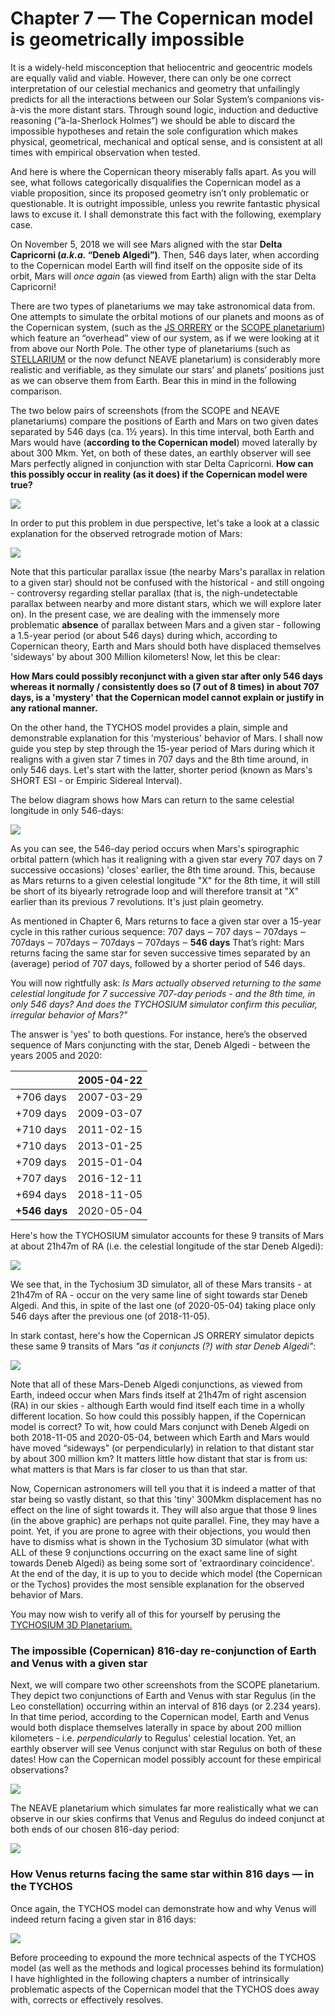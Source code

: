 Chapter 7 — The Copernican model is geometrically impossible
============================================================

It is a widely-held misconception that heliocentric and geocentric models are equally valid and viable. However, there can only be one correct interpretation of our celestial mechanics and geometry that unfailingly predicts for all the interactions between our Solar System’s companions vis-à-vis the more distant stars. Through sound logic, induction and deductive reasoning (“à-la-Sherlock Holmes”) we should be able to discard the impossible hypotheses and retain the sole configuration which makes physical, geometrical, mechanical and optical sense, and is consistent at all times with empirical observation when tested.

And here is where the Copernican theory miserably falls apart. As you will see, what follows categorically disqualifies the Copernican model as a viable proposition, since its proposed geometry isn’t only problematic or questionable. It is outright impossible, unless you rewrite fantastic physical laws to excuse it. I shall demonstrate this fact with the following, exemplary case.

On November 5, 2018 we will see Mars aligned with the star **Delta Capricorni (_a.k.a._ “Deneb Algedi”)**. Then, 546 days later, when according to the Copernican model Earth will find itself on the opposite side of its orbit, Mars will _once again_ (as viewed from Earth) align with the star Delta Capricorni!

There are two types of planetariums we may take astronomical data from. One attempts to simulate the orbital motions of our planets and moons as of the Copernican system, (such as the [JS ORRERY](https://mgvez.github.io/jsorrery/) or the [SCOPE planetarium](https://www.solarsystemscope.com/)) which feature an “overhead” view of our system, as if we were looking at it from above our North Pole. The other type of planetariums (such as [STELLARIUM](https://stellarium-web.org/) or the now defunct NEAVE planetarium) is considerably more realistic and verifiable, as they simulate our stars’ and planets’ positions just as we can observe them from Earth. Bear this in mind in the following comparison.

The two below pairs of screenshots (from the SCOPE and NEAVE planetariums) compare the positions of Earth and Mars on two given dates separated by 546 days (ca. 1½ years). In this time interval, both Earth and Mars would have (**according to the Copernican model**) moved laterally by about 300 Mkm. Yet, on both of these dates, an earthly observer will see Mars perfectly aligned in conjunction with star Delta Capricorni. **How can this possibly occur in reality (as it does) if the Copernican model were true?**

![](https://septclues.com/TYCHOS/028_SCOPE_NEAVE_Mars_in%20Capricorn_compared_03.jpg)

In order to put this problem in due perspective, let's take a look at a classic explanation for the observed retrograde motion of Mars:

![](https://www.tychos.info/book_imagery/029_Retrograde_in_Copernican_universe.jpg)

Note that this particular parallax issue (the nearby Mars's parallax in relation to a given star) should not be confused with the historical - and still ongoing - controversy regarding stellar parallax (that is, the nigh-undetectable parallax between nearby and more distant stars, which we will explore later on). In the present case, we are dealing with the immensely more problematic **absence** of parallax between Mars and a given star - following a 1.5-year period (or about 546 days) during which, according to Copernican theory, Earth and Mars should both have displaced themselves 'sideways' by about 300 Million kilometers! Now, let this be clear:

**How Mars could possibly reconjunct with a given star after only 546 days whereas it normally / consistently does so (7 out of 8 times) in about 707 days, is a 'mystery' that the Copernican model cannot explain or justify in any rational manner.** 

On the other hand, the TYCHOS model provides a plain, simple and demonstrable explanation for this 'mysterious' behavior of Mars. I shall now guide you step by step through the 15-year period of Mars during which it realigns with a given star 7 times in 707 days and the 8th time around, in only 546 days. Let's start with the latter, shorter period (known as Mars's SHORT ESI - or Empiric Sidereal Interval). 

The below diagram shows how Mars can return to the same celestial longitude in only 546-days:  

![](https://www.tychos.info/book_imagery/030_MARS_DeltaCapricorni_546days.jpg)

As you can see, the 546-day period occurs when Mars's spirographic orbital pattern (which has it realigning with a given star every 707 days on 7 successive occasions) 'closes' earlier, the 8th time around. This, because as Mars returns to a given celestial longitude "X" for the 8th time, it will still be short of its biyearly retrograde loop and will therefore transit at "X" earlier than its previous 7 revolutions. It's just plain geometry.

As mentioned in Chapter 6, Mars returns to face a given star over a 15-year cycle in this rather curious sequence:
707 days ‒ 707 days ‒ 707days ‒ 707days ‒ 707days ‒ 707days ‒ 707days ‒ **546 days**
That’s right: Mars returns facing the same star for seven successive times separated by an (average) period of 707 days, followed by a shorter period of 546 days. 

You will now rightfully ask: _Is Mars actually observed returning to the same celestial longitude for 7 successive 707-day periods - and the 8th time, in only 546 days? And does the TYCHOSIUM simulator confirm this peculiar, irregular behavior of Mars?"_   

The answer is 'yes' to both questions. 
For instance, here’s the observed sequence of Mars conjuncting with the star, Deneb Algedi - between the years 2005 and 2020:

|          | 2005-04-22 |
|----------|:----------:|
|+706 days | 2007-03-29 |
|+709 days | 2009-03-07 |
|+710 days | 2011-02-15 |
|+710 days | 2013-01-25 |
|+709 days | 2015-01-04 |
|+707 days | 2016-12-11 |
|+694 days | 2018-11-05 |
|**+546 days** | 2020-05-04 |

Here's how the TYCHOSIUM simulator accounts for these 9 transits of Mars at about 21h47m of RA (i.e. the celestial longitude of the star Deneb Algedi):

![](https://septclues.com/TYCHOS/MARS_DENEBALGEDI_conjunctions15YEARS_new.jpg)

We see that, in the Tychosium 3D simulator, all of these Mars transits - at 21h47m of RA - occur on the very same line of sight towards star Deneb Algedi. And this, in spite of the last one (of 2020-05-04) taking place only 546 days after the previous one (of 2018-11-05). 

In stark contast, here's how the Copernican JS ORRERY simulator depicts these same 9 transits of Mars _"as it conjuncts (?) with star Deneb Algedi"_:

![](https://septclues.com/TYCHOS/MARS_DENEBALGEDI_conjunctions15YEARS_JSorrery.jpg)

Note that all of these Mars-Deneb Algedi conjunctions, as viewed from Earth, indeed occur when Mars finds itself at 21h47m of right ascension (RA) in our skies - although Earth would find itself each time in a wholly different location. So how could this possibly happen, if the Copernican model is correct? To wit, how could Mars conjunct with Deneb Algedi on both 2018-11-05 and 2020-05-04, between which Earth and Mars would have moved “sideways” (or perpendicularly) in relation to that distant star by about 300 million km? It matters little how distant that star is from us: what matters is that Mars is far closer to us than that star.

Now, Copernican astronomers will tell you that it is indeed a matter of that star being so vastly distant, so that this 'tiny' 300Mkm displacement has no effect on the line of sight towards it. They will also argue that those 9 lines (in the above graphic) are perhaps not quite parallel. Fine, they may have a point. Yet, if you are prone to agree with their objections, you would then have to dismiss what is shown in the Tychosium 3D simulator (what with ALL of these 9 conjunctions occurring on the exact same line of sight towards Deneb Algedi) as being some sort of 'extraordinary coincidence'. At the end of the day, it is up to you to decide which model (the Copernican or the Tychos) provides the most sensible explanation for the observed behavior of Mars.      

You may now wish to verify all of this for yourself by perusing the [TYCHOSIUM 3D Planetarium.](https://codepen.io/pholmq/full/XGPrPd)

### The impossible (Copernican) 816-day re-conjunction of Earth and Venus with a given star

Next, we will compare two other screenshots from the SCOPE planetarium. They depict two conjunctions of Earth and Venus with star Regulus (in the Leo constellation) occurring within an interval of 816 days (or 2.234 years). In that time period, according to the Copernican model, Earth and Venus would both displace themselves laterally in space by about 200 million kilometers - i.e. _perpendicularly_ to Regulus' celestial location. Yet, an earthly observer will see Venus conjunct with star Regulus on both of these dates! How can the Copernican model possibly account for these empirical observations?

![](https://septclues.com/TYCHOS/031_Scope_VENUS_in_LEO_816days_comparison_02.jpg)

The NEAVE planetarium which simulates far more realistically what we can observe in our skies confirms that Venus and Regulus do indeed conjunct at both ends of our chosen 816-day period:

![](https://www.tychos.info/book_imagery/032_Neave_VENUS_in_LEO_816days_comparison_01.jpg)


### How Venus returns facing the same star within 816 days — in the TYCHOS

Once again, the TYCHOS model can demonstrate how and why Venus will indeed return facing a given star in 816 days:

![](https://www.tychos.info/book_imagery/033_VENUS_Regulus_816days.jpg)


Before proceeding to expound the more technical aspects of the TYCHOS model (as well as the methods and logical processes behind its formulation) I have highlighted in the following chapters a number of intrinsically problematic aspects of the Copernican model that the TYCHOS does away with, corrects or effectively resolves.